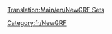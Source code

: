 [[Translation:Main/en/NewGRF Sets]]
{{en/Bilingual box| Fr
| ''Une liste d'articles sur les ensembles [[Main/fr/NewGRF|NewGRF]].''
| ''A list of [[Main/en/NewGRF]] set articles.''}}

[[Category:fr/NewGRF]]